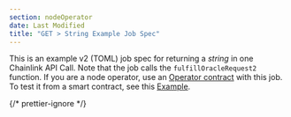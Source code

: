 ```yaml
---
section: nodeOperator
date: Last Modified
title: "GET > String Example Job Spec"
---
```



This is an example v2 (TOML) job spec for returning a _string_ in one Chainlink API Call. Note that the job calls the `fulfillOracleRequest2` function. If you are a node operator, use an [Operator contract](https://github.com/smartcontractkit/chainlink/blob/contracts-v1.3.0/contracts/src/v0.8/operatorforwarder/Operator.sol) with this job.
To test it from a smart contract, see this [Example](/any-api/get-request/examples/array-response).

{/* prettier-ignore */}
<CodeSample src="samples/ChainlinkNodes/jobs/get-string.toml"/>
